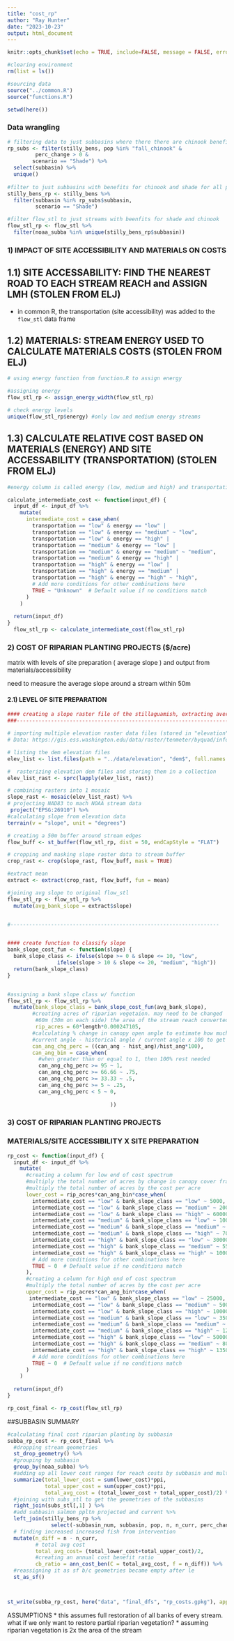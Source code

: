 ```yaml
---
title: "cost_rp"
author: "Ray Hunter"
date: "2023-10-23"
output: html_document
---
```


```r
knitr::opts_chunk$set(echo = TRUE, include=FALSE, message = FALSE, error = FALSE)

#clearing environment
rm(list = ls())

#sourcing data
source("../common.R")
source("functions.R")

setwd(here())
```


### Data wrangling
```r
# filtering data to just subbasins where there there are chinook benefits from shade
rp_subs <- filter(stilly_bens, pop %in% "fall_chinook" &
         perc_change > 0 &
        scenario == "Shade") %>% 
  select(subbasin) %>% 
  unique()
                   
#filter to just subbasins with benefits for chinook and shade for all populations
stilly_bens_rp <- stilly_bens %>% 
  filter(subbasin %in% rp_subs$subbasin,
         scenario == "Shade")

#filter flow_stl to just streams with beenfits for shade and chinook 
flow_stl_rp <- flow_stl %>% 
  filter(noaa_subba %in% unique(stilly_bens_rp$subbasin))
```


### 1) IMPACT OF SITE ACCESSIBILITY AND MATERIALS ON COSTS

## 1.1) SITE ACCESSABILITY: FIND THE NEAREST ROAD TO EACH STREAM REACH and ASSIGN LMH (STOLEN FROM ELJ)
* in common R, the transportation (site accessibility) was added to the `flow_stl` data frame


## 1.2) MATERIALS: STREAM ENERGY USED TO CALCULATE MATERIALS COSTS (STOLEN FROM ELJ)
```r
# using energy function from function.R to assign energy 

#assigning energy 
flow_stl_rp <- assign_energy_width(flow_stl_rp)

# check energy levels 
unique(flow_stl_rp$energy) #only low and medium energy streams 
```



## 1.3) CALCULATE RELATIVE COST BASED ON MATERIALS (ENERGY) AND SITE ACCESSABILITY (TRANSPORTATION) (STOLEN FROM ELJ)
```r
#energy column is called energy (low, medium and high) and transportation is distance_to_nearest_road_mi (values are low, medium and high)

calculate_intermediate_cost <- function(input_df) {
  input_df <- input_df %>%
    mutate(
      intermediate_cost = case_when(
        transportation == "low" & energy == "low" |
        transportation == "low" & energy == "medium" ~ "low",
        transportation == "low" & energy == "high" |
        transportation == "medium" & energy == "low" |
        transportation == "medium" & energy == "medium" ~ "medium",
        transportation == "medium" & energy == "high" |
        transportation == "high" & energy == "low" |
        transportation == "high" & energy == "medium" |
        transportation == "high" & energy == "high" ~ "high",
        # Add more conditions for other combinations here
        TRUE ~ "Unknown"  # Default value if no conditions match
      )
    )
  
  return(input_df)
}
  flow_stl_rp <- calculate_intermediate_cost(flow_stl_rp)

```


### 2) COST OF RIPARIAN PLANTING PROJECTS ($/acre)

matrix with levels of site preparation ( average slope ) and output from materials/accessibility 

need to measure the average slope around a stream within 50m 

#### 2.1) LEVEL OF SITE PREPARATION 

```r
#### creating a slope raster file of the stillaguamish, extracting average slope by surround stream reach buffer, and classifying it as low, medium, or high to estimate level of site preparation
###---------------------------------------------------------------------------------------

# importing multiple elevation raster data files (stored in "elevation" folder) from:
# Data: https://gis.ess.washington.edu/data/raster/tenmeter/byquad/info.html

# listing the dem elevation files 
elev_list <- list.files(path = "../data/elevation", "dem$", full.names = TRUE)

#  rasterizing elevation dem files and storing them in a collection 
elev_list_rast <- sprc(lapply(elev_list, rast)) 

# combining rasters into 1 mosaic
slope_rast <- mosaic(elev_list_rast) %>% 
# projecting NAD83 to mach NOAA stream data
 project("EPSG:26910") %>% 
#calculating slope from elevation data
terrain(v = "slope", unit = "degrees")

# creating a 50m buffer around stream edges
flow_buff <- st_buffer(flow_stl_rp, dist = 50, endCapStyle = "FLAT")

# cropping and masking slope raster data to stream buffer
crop_rast <- crop(slope_rast, flow_buff, mask = TRUE)

#extract mean 
extract <- extract(crop_rast, flow_buff, fun = mean)

#joining avg slope to original flow_stl 
flow_stl_rp <- flow_stl_rp %>% 
  mutate(avg_bank_slope = extract$slope)


#-------------------------------------------------------------------


#### create function to classify slope 
bank_slope_cost_fun <- function(slope) {
  bank_slope_class <- ifelse(slope >= 0 & slope <= 10, "low",
                ifelse(slope > 10 & slope <= 20, "medium", "high"))
  return(bank_slope_class)
}


#assigning a bank slope class w/ function
flow_stl_rp <- flow_stl_rp %>%
  mutate(bank_slope_class = bank_slope_cost_fun(avg_bank_slope),
        #creating acres of riparian vegetaion. may need to be changed
         #60m (30m on each side) the area of the stream reach converted to acres
         rip_acres = 60*length*0.000247105,
        #calculating % change in canopy open angle to estimate how much riparian restoration needs to be done in rip_acres
        #current angle - historical angle / current angle x 100 to get % change
        can_ang_chg_perc = ((can_ang - hist_ang)/hist_ang*100),
        can_ang_bin = case_when(
          #when greater than or equal to 1, then 100% rest needed
          can_ang_chg_perc >= 95 ~ 1,
          can_ang_chg_perc >= 66.66 ~ .75,
          can_ang_chg_perc >= 33.33 ~ .5,
          can_ang_chg_perc >= 5 ~ .25,
          can_ang_chg_perc < 5 ~ 0,
          
                                 ))

```



### 3) COST OF RIPARIAN PLANTING PROJECTS 
### MATERIALS/SITE ACCESSIBILITY X SITE PREPARATION

```r
rp_cost <- function(input_df) {
  input_df <- input_df %>%
    mutate(
      #creating a column for low end of cost spectrum 
      #multiply the total number of acres by change in canopy cover fraction to estimate how much area needs to be restored of riparian area
      #multiply the total number of acres by the cost per acre
      lower_cost = rip_acres*can_ang_bin*case_when(
        intermediate_cost == "low" & bank_slope_class == "low" ~ 5000,
        intermediate_cost == "low" & bank_slope_class == "medium" ~ 20000,
        intermediate_cost == "low" & bank_slope_class == "high" ~ 60000,
        intermediate_cost == "medium" & bank_slope_class == "low" ~ 10000,
        intermediate_cost == "medium" & bank_slope_class == "medium" ~ 45000,
        intermediate_cost == "medium" & bank_slope_class == "high" ~ 70000,
        intermediate_cost == "high" & bank_slope_class == "low" ~ 30000,
        intermediate_cost == "high" & bank_slope_class == "medium" ~ 55000,
        intermediate_cost == "high" & bank_slope_class == "high" ~ 100000,
        # Add more conditions for other combinations here
        TRUE ~ 0  # Default value if no conditions match
      ),
      #creating a column for high end of cost spectrum 
      #multiply the total number of acres by the cost per acre
      upper_cost = rip_acres*can_ang_bin*case_when(
       intermediate_cost == "low" & bank_slope_class == "low" ~ 25000,
        intermediate_cost == "low" & bank_slope_class == "medium" ~ 50000,
        intermediate_cost == "low" & bank_slope_class == "high" ~ 100000,
        intermediate_cost == "medium" & bank_slope_class == "low" ~ 35000,
        intermediate_cost == "medium" & bank_slope_class == "medium" ~ 65000,
        intermediate_cost == "medium" & bank_slope_class == "high" ~ 120000,
        intermediate_cost == "high" & bank_slope_class == "low" ~ 50000,
        intermediate_cost == "high" & bank_slope_class == "medium" ~ 80000,
        intermediate_cost == "high" & bank_slope_class == "high" ~ 135000,
        # Add more conditions for other combinations here
        TRUE ~ 0  # Default value if no conditions match
      )
    )
  
  return(input_df)
}

rp_cost_final <- rp_cost(flow_stl_rp)
```


##SUBBASIN SUMMARY 
```r
#calculating final cost riparian planting by subbasin 
subba_rp_cost <- rp_cost_final %>%
  #dropping stream geometries
  st_drop_geometry() %>% 
  #grouping by subbasin
  group_by(noaa_subba) %>% 
  #adding up all lower cost ranges for reach costs by subbasin and multiplying by the producer price index 
  summarize(total_lower_cost = sum(lower_cost)*ppi,
            total_upper_cost = sum(upper_cost)*ppi,
            total_avg_cost = (total_lower_cost + total_upper_cost)/2) %>% 
  #joining with subs_stl to get the geometries of the subbasins
  right_join(subs_stl[,1] ) %>% 
  #add subbasin salmon ppltn projected and current %>% 
  left_join(stilly_bens_rp %>% 
              select(-subbasin_num, subbasin, pop, n, n_curr, perc_change), by = c("noaa_subba" = "subbasin")) %>% 
  # finding increased increased fish from intervention
  mutate(n_diff = n - n_curr,
         # total avg cost 
         total_avg_cost= (total_lower_cost+total_upper_cost)/2,
         #creating an annual cost benefit ratio 
         cb_ratio = ann_cost_ben(C = total_avg_cost, f = n_diff)) %>% 
  #reassigning it as sf b/c geometries became empty after le
  st_as_sf()



st_write(subba_rp_cost, here("data", "final_dfs", "rp_costs.gpkg"), append = FALSE)
```

  
ASSUMPTIONS
* this assumes full restoration of all banks of every stream. what if we only want to restore partial riparian vegetation?
* assuming riparian vegetation is 2x the area of the stream

















